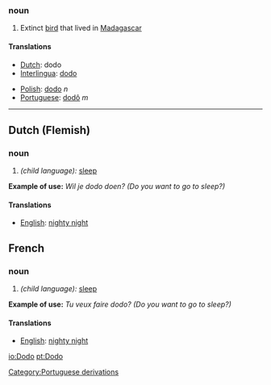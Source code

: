 ===noun===
# Extinct [[bird]] that lived in [[Madagascar]]

====Translations====
{{top}}
*[[Dutch]]: dodo
*[[Interlingua]]: [[dodo]]
{{mid}}
*[[Polish]]: [[dodo]] ''n''
*[[Portuguese]]: [[dodô]] ''m''
{{bottom}}

----

==Dutch (Flemish)==

===noun===
# ''(child language):'' [[sleep]]
'''Example of use:''' ''Wil je dodo doen? (Do you want to go to sleep?)''

====Translations====
*[[English]]: [[nighty night]]

==French==

===noun===
# ''(child language):'' [[sleep]]
'''Example of use:''' ''Tu veux faire dodo? (Do you want to go to sleep?)''

====Translations====
*[[English]]: [[nighty night]]
[[Category:Portuguese derivations]]

[[io:Dodo]]
[[pt:Dodo]]